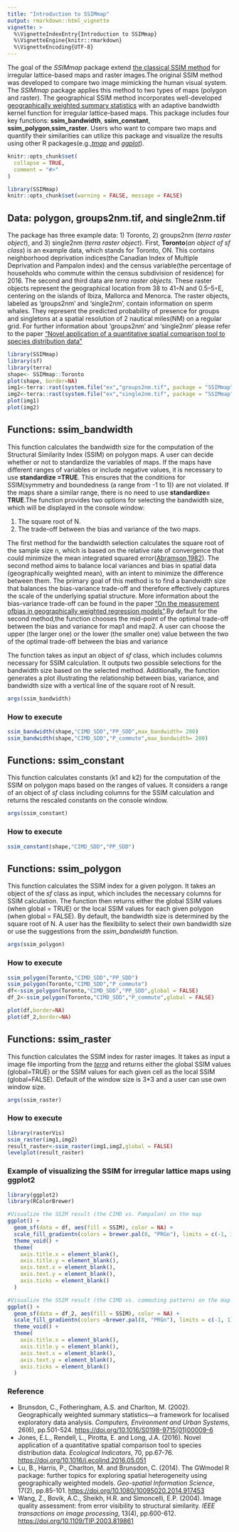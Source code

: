 ```yaml
---
title: "Introduction to SSIMmap"
output: rmarkdown::html_vignette
vignette: >
  %\VignetteIndexEntry{Introduction to SSIMmap}
  %\VignetteEngine{knitr::rmarkdown}
  %\VignetteEncoding{UTF-8}
---
```


The goal of the *SSIMmap* package  extend [the classical SSIM method](https://ieeexplore.ieee.org/stamp/stamp.jsp?arnumber=1284395) for irregular lattice-based maps and raster images.The original SSIM method was developed to compare two image mimicking the human visual system. The *SSIMmap* package applies this method to two types of maps (polygon and raster). The geographical SSIM method incorporates well-developed [geographically weighted summary statistics](https://www.sciencedirect.com/science/article/pii/S0198971501000096?via%3Dihub) with an adaptive bandwidth kernel function for irregular lattice-based maps. This package includes four key functions: **ssim_bandwidth**, **ssim_constant**, **ssim_polygon**,**ssim_raster**. Users who want to compare two maps and quantify their similarities can utilize this package and visualize the results using other R packages(e.g.,[*tmap*](https://cran.r-project.org/web/packages/tmap/index.html) and [*ggplot*](https://cran.r-project.org/web/packages/ggplot2/index.html)).

```r
knitr::opts_chunk$set(
  collapse = TRUE,
  comment = "#>"
)
```
```r
library(SSIMmap)
knitr::opts_chunk$set(warning = FALSE, message = FALSE) 
```

## Data: polygon, groups2nm.tif, and single2nm.tif

The package has three example data: 1) Toronto, 2) groups2nm (*terra raster object*), and 3) single2nm (*terra raster object*). First, **Toronto**(*an object of sf class*) is an example data, which stands for Toronto, ON. This contains neighborhood deprivation indices(the Canadian Index of Multiple Deprivation and Pampalon index) and the census variable(the percentage of households who commute within the census subdivision of residence) for 2016. The second and third data are *terra raster objects*. These raster objects represent the geographical location from 38 to 41◦N and 0.5–5◦E, centering on the islands of Ibiza, Mallorca and Menorca. The raster objects, labeled as 'groups2nm' and 'single2nm',  contain information on sperm whales. They represent the predicted probability of presence for groups and singletons at a spatial resolution of 2 nautical miles(NM) on a regular grid. For further information about 'groups2nm' and 'single2nm' please refer to the paper ["Novel application of a quantitative spatial comparison tool to species distribution data"](https://www.sciencedirect.com/science/article/pii/S1470160X16302990)

```r
library(SSIMmap)
library(sf)
library(terra)
shape<- SSIMmap::Toronto
plot(shape, border=NA)
img1<-terra::rast(system.file("ex","groups2nm.tif", package = "SSIMmap", mustWork = TRUE))
img2<-terra::rast(system.file("ex","single2nm.tif", package = "SSIMmap", mustWork = TRUE))
plot(img1)
plot(img2)
```

## Functions: ssim_bandwidth

This function calculates the bandwidth size for the computation of the Structural Similarity Index (SSIM) on polygon maps. A user can decide whether or not to standardize the variables of maps. If the maps have different ranges of variables or include negative values, it is necessary to use **standardize =TRUE**. This ensures that the conditions for SSIM(symmetry and boundedness (a range from -1 to 1)) are not violated. If the maps share a similar range, there is no need to use **standardize= TRUE**.The function provides two options for selecting the bandwidth size, which will be displayed in the console window:

1) The square root of N.
2) The trade-off between the bias and variance of the two maps.

The first method for the bandwidth selection calculates the square root of the sample size n, which is based on the relative rate of convergence that could minimize the mean integrated squared error([Abramson,1982](https://www.jstor.org/stable/2240724)). The second method aims to balance local variances and bias in spatial data (geographically weighted mean), with an intent to minimize the difference between them. The primary goal of this method is to find a bandwidth size that balances the bias-variance trade-off and therefore effectively captures the scale of the underlying spatial structure. More information about the bias-variance trade-off can be found in the paper ["On the measurement ofbias in geographically weighted regression models"](https://www.sciencedirect.com/science/article/pii/S2211675320300476).By default for the second method,the function chooses the mid-point of the optimal trade-off between the bias and variance for map1 and map2. A user can choose the upper (the larger one) or the lower (the smaller one) value between the two of the optimal trade-off between the bias and variance

The function takes as input an object of  *sf* class, which includes columns necessary for SSIM calculation. It outputs two possible selections for the bandwidth size based on the selected method. Additionally, the function generates a plot illustrating the relationship between bias, variance, and bandwidth size with a vertical line of the square root of N result.

```r
args(ssim_bandwidth)
```

### How to execute

```r
ssim_bandwidth(shape,"CIMD_SDD","PP_SDD",max_bandwidth= 200)
ssim_bandwidth(shape,"CIMD_SDD","P_commute",max_bandwidth= 200)

```

## Functions: ssim_constant

This function calculates constants (k1 and k2) for the computation of the SSIM on polygon maps based on the ranges of values. It considers a range of an object of *sf* class including columns for the SSIM calculation and returns the rescaled constants on the console window.

```r
args(ssim_constant)
```

### How to execute

```r
ssim_constant(shape,"CIMD_SDD","PP_SDD")
```

## Functions: ssim_polygon

This function calculates the SSIM index for a given polygon. It takes an object of the *sf* class as input, which includes the necessary columns for SSIM calculation. The function then returns either the global SSIM values (when global = TRUE) or the local SSIM values for each given polygon (when global = FALSE). By default, the bandwidth size is determined by the square root of N. A user has the flexibility to select their own bandwidth size or use the suggestions from the *ssim_bandwidth* function. 

```r
args(ssim_polygon)
```

### How to execute

```r
ssim_polygon(Toronto,"CIMD_SDD","PP_SDD") 
ssim_polygon(Toronto,"CIMD_SDD","P_commute") 
df<-ssim_polygon(Toronto,"CIMD_SDD","PP_SDD",global = FALSE)
df_2<-ssim_polygon(Toronto,"CIMD_SDD","P_commute",global = FALSE) 

plot(df,border=NA)
plot(df_2,border=NA)
```

## Functions: ssim_raster

This function calculates the SSIM index for raster images. It takes as input a image file importing from the [*terra*](https://cran.r-project.org/web/packages/terra/index.html) and returns either the global SSIM values (global=TRUE) or the SSIM values for each given cell as the local SSIM (global=FALSE). Default of the window size is 3\*3 and a user can use own window size.

```r
args(ssim_raster)
```

### How to execute

```r
library(rasterVis)
ssim_raster(img1,img2)
result_raster<-ssim_raster(img1,img2,global = FALSE)
levelplot(result_raster)
```

### Example of visualizing the SSIM for irregular lattice maps using ggplot2

```r
library(ggplot2)
library(RColorBrewer)

#Visualize the SSIM result (the CIMD vs. Pampalon) on the map
ggplot() +
  geom_sf(data = df, aes(fill = SSIM), color = NA) +
  scale_fill_gradientn(colors = brewer.pal(8, "PRGn"), limits = c(-1, 1)) +
  theme_void() +
  theme(
    axis.title.x = element_blank(),
    axis.title.y = element_blank(),
    axis.text.x = element_blank(),
    axis.text.y = element_blank(),
    axis.ticks = element_blank()
  )

#Visualize the SSIM result (the CIMD vs. commuting pattern) on the map
ggplot() +
  geom_sf(data = df_2, aes(fill = SSIM), color = NA) +
  scale_fill_gradientn(colors =brewer.pal(8, "PRGn"), limits = c(-1, 1)) +
  theme_void() +
  theme(
    axis.title.x = element_blank(),
    axis.title.y = element_blank(),
    axis.text.x = element_blank(),
    axis.text.y = element_blank(),
    axis.ticks = element_blank()
  )

```

### Reference

-   Brunsdon, C., Fotheringham, A.S. and Charlton, M. (2002). Geographically weighted summary statistics---a framework for localised exploratory data analysis. *Computers, Environment and Urban Systems*, 26(6), pp.501-524. <https://doi.org/10.1016/S0198-9715(01)00009-6>
-   Jones, E.L., Rendell, L., Pirotta, E. and Long, J.A. (2016). Novel application of a quantitative spatial comparison tool to species distribution data. *Ecological Indicators*, 70, pp.67-76. <https://doi.org/10.1016/j.ecolind.2016.05.051>
-   Lu, B., Harris, P., Charlton, M. and Brunsdon, C. (2014). The GWmodel R package: further topics for exploring spatial heterogeneity using geographically weighted models. *Geo-spatial Information Science*, 17(2), pp.85-101. <https://doi.org/10.1080/10095020.2014.917453>
-   Wang, Z., Bovik, A.C., Sheikh, H.R. and Simoncelli, E.P. (2004). Image quality assessment: from error visibility to structural similarity. *IEEE transactions on image processing*, 13(4), pp.600-612. <https://doi.org/10.1109/TIP.2003.819861>
